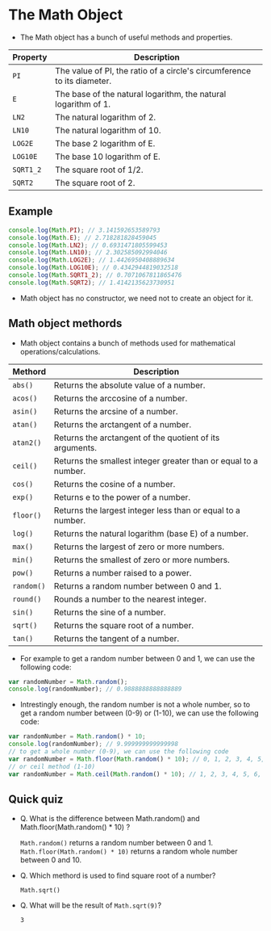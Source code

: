 # The Math Object

- The Math object has a bunch of useful methods and properties.

| Property  | Description                                                             |
| --------- | ----------------------------------------------------------------------- |
| `PI`      | The value of PI, the ratio of a circle's circumference to its diameter. |
| `E`       | The base of the natural logarithm, the natural logarithm of 1.          |
| `LN2`     | The natural logarithm of 2.                                             |
| `LN10`    | The natural logarithm of 10.                                            |
| `LOG2E`   | The base 2 logarithm of E.                                              |
| `LOG10E`  | The base 10 logarithm of E.                                             |
| `SQRT1_2` | The square root of 1/2.                                                 |
| `SQRT2`   | The square root of 2.                                                   |

## Example

```js
console.log(Math.PI); // 3.141592653589793
console.log(Math.E); // 2.718281828459045
console.log(Math.LN2); // 0.6931471805599453
console.log(Math.LN10); // 2.302585092994046
console.log(Math.LOG2E); // 1.4426950408889634
console.log(Math.LOG10E); // 0.4342944819032518
console.log(Math.SQRT1_2); // 0.7071067811865476
console.log(Math.SQRT2); // 1.4142135623730951
```

- Math object has no constructor, we need not to create an object for it.

## Math object methords

- Math object contains a bunch of methods used for mathematical operations/calculations.

| Methord    | Description                                                     |
| ---------- | --------------------------------------------------------------- |
| `abs()`    | Returns the absolute value of a number.                         |
| `acos()`   | Returns the arccosine of a number.                              |
| `asin()`   | Returns the arcsine of a number.                                |
| `atan()`   | Returns the arctangent of a number.                             |
| `atan2()`  | Returns the arctangent of the quotient of its arguments.        |
| `ceil()`   | Returns the smallest integer greater than or equal to a number. |
| `cos()`    | Returns the cosine of a number.                                 |
| `exp()`    | Returns e to the power of a number.                             |
| `floor()`  | Returns the largest integer less than or equal to a number.     |
| `log()`    | Returns the natural logarithm (base E) of a number.             |
| `max()`    | Returns the largest of zero or more numbers.                    |
| `min()`    | Returns the smallest of zero or more numbers.                   |
| `pow()`    | Returns a number raised to a power.                             |
| `random()` | Returns a random number between 0 and 1.                        |
| `round()`  | Rounds a number to the nearest integer.                         |
| `sin()`    | Returns the sine of a number.                                   |
| `sqrt()`   | Returns the square root of a number.                            |
| `tan()`    | Returns the tangent of a number.                                |

- For example to get a random number between 0 and 1, we can use the following code:

```js
var randomNumber = Math.random();
console.log(randomNumber); // 0.9888888888888889
```

- Intrestingly enough, the random number is not a whole number, so to get a random number between (0-9) or (1-10), we can use the following code:

```js
var randomNumber = Math.random() * 10;
console.log(randomNumber); // 9.999999999999998
// to get a whole number (0-9), we can use the following code
var randomNumber = Math.floor(Math.random() * 10); // 0, 1, 2, 3, 4, 5, 6, 7, 8, 9
// or ceil method (1-10)
var randomNumber = Math.ceil(Math.random() * 10); // 1, 2, 3, 4, 5, 6, 7, 8, 9, 10
```

## Quick quiz

- Q. What is the difference between Math.random() and Math.floor(Math.random() \* 10) ?

  `Math.random()` returns a random number between 0 and 1.
  `Math.floor(Math.random() * 10)` returns a random whole number between 0 and 10.

- Q. Which methord is used to find square root of a number?

  `Math.sqrt()`

- Q. What will be the result of `Math.sqrt(9)`?

  `3`
